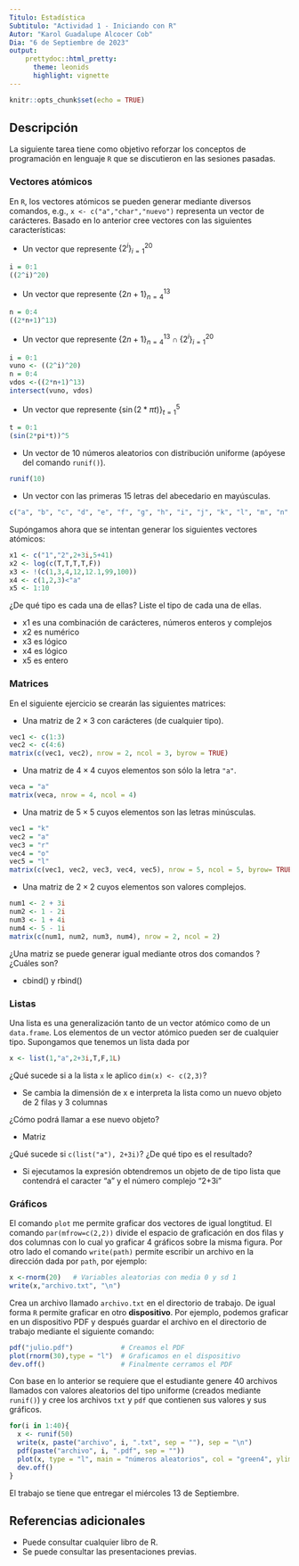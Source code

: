 ```yaml
---
Titulo: Estadística
Subtitulo: "Actividad 1 - Iniciando con R"
Autor: "Karol Guadalupe Alcocer Cob"
Dia: "6 de Septiembre de 2023"
output: 
    prettydoc::html_pretty:
      theme: leonids
      highlight: vignette
---
```


```r
knitr::opts_chunk$set(echo = TRUE)
```

## Descripción

La siguiente tarea tiene como objetivo reforzar los conceptos de programación en lenguaje `R` que se discutieron en las sesiones pasadas. 

### Vectores atómicos

En `R`, los vectores atómicos se pueden generar mediante diversos comandos, e.g., `x <- c("a","char","nuevo")` representa un vector de carácteres. Basado en lo anterior cree vectores con las siguientes características:

+ Un vector que represente $\{2^i\}_{i=1}^{20}$
```r
i = 0:1
((2^i)^20)
```
+ Un vector que represente $\{2n+1\}_{n=4}^{13}$
```r
n = 0:4
((2*n+1)^13)
```
+ Un vector que represente $\{2n+1\}_{n=4}^{13} \cap \{2^i\}_{i=1}^{20}$
```r
i = 0:1
vuno <- ((2^i)^20)
n = 0:4
vdos <-((2*n+1)^13)
intersect(vuno, vdos)
```
+ Un vector que represente $\{\sin(2*\pi t)\}_{t=1}^5$
```r
t = 0:1
(sin(2*pi*t))^5
```
+ Un vector de $10$ números aleatorios con distribución uniforme (apóyese del comando `runif()`).
```r
runif(10)
```
+ Un vector con las primeras 15 letras del abecedario en mayúsculas.
```r
c("a", "b", "c", "d", "e", "f", "g", "h", "i", "j", "k", "l", "m", "n", "o")
```
Supóngamos ahora que se intentan generar los siguientes vectores atómicos:


```r
x1 <- c("1","2",2+3i,5+41)
x2 <- log(c(T,T,T,T,F))
x3 <- !(c(1,3,4,12,12.1,99,100))
x4 <- c(1,2,3)<"a"
x5 <- 1:10
```

¿De qué tipo es cada una de ellas? Liste el tipo de cada una de ellas.

- x1 es una combinación de carácteres, números enteros y complejos
- x2 es numérico
- x3 es lógico
- x4 es lógico
- x5 es entero

### Matrices

En el siguiente ejercicio se crearán las siguientes matrices:
 
+ Una matriz de $2\times3$ con carácteres (de cualquier tipo).
```r
vec1 <- c(1:3)
vec2 <- c(4:6)
matrix(c(vec1, vec2), nrow = 2, ncol = 3, byrow = TRUE)
```
+ Una matriz de $4\times4$ cuyos elementos son sólo la letra `"a"`.
```r
veca = "a"
matrix(veca, nrow = 4, ncol = 4)
```
+ Una matriz de $5\times5$ cuyos elementos son las letras minúsculas.
```r
vec1 = "k"
vec2 = "a"
vec3 = "r"
vec4 = "o"
vec5 = "l"
matrix(c(vec1, vec2, vec3, vec4, vec5), nrow = 5, ncol = 5, byrow= TRUE)
```
+ Una matriz de $2\times2$ cuyos elementos son valores complejos.
```r
num1 <- 2 + 3i
num2 <- 1 - 2i
num3 <- 1 + 4i
num4 <- 5 - 1i
matrix(c(num1, num2, num3, num4), nrow = 2, ncol = 2)
```

¿Una matriz se puede generar igual mediante otros dos comandos ? ¿Cuáles son?

- cbind() y rbind()

### Listas 

Una lista es una generalización tanto de un vector atómico como de un `data.frame`. Los elementos de un vector atómico pueden ser de cualquier tipo. Supongamos que tenemos un lista dada por

```r
x <- list(1,"a",2+3i,T,F,1L)
```

¿Qué sucede si a la lista `x` le aplico `dim(x) <- c(2,3)`?

- Se cambia la dimensión de x e interpreta la lista como un nuevo objeto de 2 filas y 3 columnas

¿Cómo podrá llamar a ese nuevo objeto?

- Matriz

 ¿Qué sucede si `c(list("a"), 2+3i)`? ¿De qué tipo es el resultado?
 
- Si ejecutamos la expresión obtendremos un objeto de  de tipo lista que contendrá el caracter "a" y el número complejo "2+3i"
 
### Gráficos

El comando `plot` me permite graficar dos vectores de igual longtitud. El comando `par(mfrow=c(2,2))` divide el espacio de graficación en dos filas y dos columnas con lo cual yo graficar 4 gráficos sobre la misma figura. 
Por otro lado el comando `write(path)` permite escribir un archivo en la dirección dada por `path`, por ejemplo:

```r
x <-rnorm(20)   # Variables aleatorias con media 0 y sd 1
write(x,"archivo.txt", "\n")
```
Crea un archivo llamado `archivo.txt` en el directorio de trabajo. De igual forma `R` permite graficar en otro **dispositivo**. Por ejemplo, podemos graficar en un dispositivo PDF y después guardar el archivo en el directorio de trabajo mediante el siguiente comando:

```r
pdf("julio.pdf")            # Creamos el PDF
plot(rnorm(30),type = "l")  # Graficamos en el dispositivo
dev.off()                   # Finalmente cerramos el PDF

```

Con base en lo anterior se requiere que el estudiante genere 40 archivos llamados con valores aleatorios del tipo uniforme (creados mediante `runif()`) y cree los archivos `txt` y `pdf` que contienen sus valores y sus gráficos. 

```r
for(i in 1:40){
  x <- runif(50)
  write(x, paste("archivo", i, ".txt", sep = ""), sep = "\n")
  pdf(paste("archivo", i, ".pdf", sep = ""))
  plot(x, type = "l", main = "números aleatorios", col = "green4", ylim = c(0, 2))
  dev.off()
}
```


El trabajo se tiene que entregar el miércoles 13 de Septiembre.

## Referencias adicionales

- Puede consultar cualquier libro de R.
- Se puede consultar las presentaciones previas.
